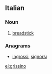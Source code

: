 ==Italian==

===Noun===
{{it-noun|grissin|m|o|i}}

# [[breadstick]]

===Anagrams===
* [[ingrossi#Italian|ingrossi]], [[signorsì#Italian|signorsì]]

[[el:grissino]]